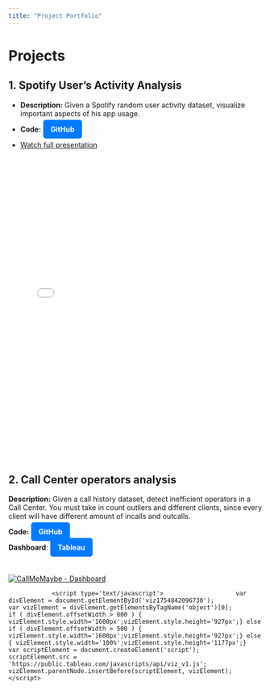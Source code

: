 ```yaml
---
title: "Project Portfolio"
---
```


# Projects

## 1. Spotify User's Activity Analysis
- **Description:** Given a Spotify random user activity dataset, visualize important aspects of his app usage.

- **Code:** <a href="https://github.com/Gubato/gubato.github.io/blob/main/Projects/Spotify/Top%20Spotify%20tracks.ipynb" 
    target="_blank" style="
    background-color:#007BFF;
    color:white;
    padding:10px 15px;
    border-radius:5px;
    text-decoration:none;
    font-weight:bold;"> GitHub </a>

- [Watch full presentation](Projects/Spotify/Presentation.html) 

<iframe src="Spotify/Presentation.html"
            width="100%"
            height="600px"
            style="border:none;">
</iframe>

## 2. Call Center operators analysis
**Description:** Given a call history dataset, detect inefficient operators in a Call Center. You must take in count outliers and different clients, since every client will have different amount of incalls and outcalls.

**Code:** <a href="https://github.com/Gubato/gubato.github.io/blob/main/Projects/Call%20center%20operators/FP%20-%20Callcenter%20operators%20analysis.ipynb" 
    target="_blank" style="
    background-color:#007BFF;
    color:white;
    padding:10px 15px;
    border-radius:5px;
    text-decoration:none;
    font-weight:bold;"> GitHub </a>

**Dashboard**: <a href="https://public.tableau.com/app/profile/luis.gutierrez2670/viz/Dashboard_17469899994240/Dashboard1#2" 
    target="_blank" style="
    background-color:#007BFF;
    color:white;
    padding:10px 15px;
    border-radius:5px;
    text-decoration:none;
    font-weight:bold;"> Tableau </a> 

</br>

<div class='tableauPlaceholder' id='viz1754842096730' style='position: relative'><noscript><a href='#'><img alt='CallMeMaybe - Dashboard ' src='https:&#47;&#47;public.tableau.com&#47;static&#47;images&#47;Da&#47;Dashboard_17469899994240&#47;Dashboard1&#47;1_rss.png' style='border: none' /></a></noscript><object class='tableauViz'  style='display:none;'><param name='host_url' value='https%3A%2F%2Fpublic.tableau.com%2F' /> <param name='embed_code_version' value='3' /> <param name='site_root' value='' /><param name='name' value='Dashboard_17469899994240&#47;Dashboard1' /><param name='tabs' value='no' /><param name='toolbar' value='yes' /><param name='static_image' value='https:&#47;&#47;public.tableau.com&#47;static&#47;images&#47;Da&#47;Dashboard_17469899994240&#47;Dashboard1&#47;1.png' /> <param name='animate_transition' value='yes' /><param name='display_static_image' value='yes' /><param name='display_spinner' value='yes' /><param name='display_overlay' value='yes' /><param name='display_count' value='yes' /><param name='language' value='es-ES' /></object></div>                <script type='text/javascript'>                    var divElement = document.getElementById('viz1754842096730');                    var vizElement = divElement.getElementsByTagName('object')[0];                    if ( divElement.offsetWidth > 800 ) { vizElement.style.width='1600px';vizElement.style.height='927px';} else if ( divElement.offsetWidth > 500 ) { vizElement.style.width='1600px';vizElement.style.height='927px';} else { vizElement.style.width='100%';vizElement.style.height='1177px';}                     var scriptElement = document.createElement('script');                    scriptElement.src = 'https://public.tableau.com/javascripts/api/viz_v1.js';                    vizElement.parentNode.insertBefore(scriptElement, vizElement);                </script>
